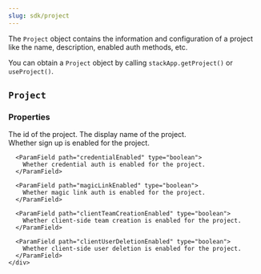 ```yaml
---
slug: sdk/project
---
```


The `Project` object contains the information and configuration of a project like the name, description, enabled auth methods, etc.

You can obtain a `Project` object by calling `stackApp.getProject()` or `useProject()`.

## `Project`

### Properties

<div className="indented">
  <ParamField path="id" type="string">
    The id of the project.
  </ParamField>

  <ParamField path="displayName" type="string">
    The display name of the project.
  </ParamField>

  <ParamField path="config" type="object">
    <div className="indented">
      <ParamField path="signUpEnabled" type="boolean">
        Whether sign up is enabled for the project.
      </ParamField>

      <ParamField path="credentialEnabled" type="boolean">
        Whether credential auth is enabled for the project.
      </ParamField>

      <ParamField path="magicLinkEnabled" type="boolean">
        Whether magic link auth is enabled for the project.
      </ParamField>

      <ParamField path="clientTeamCreationEnabled" type="boolean">
        Whether client-side team creation is enabled for the project.
      </ParamField>

      <ParamField path="clientUserDeletionEnabled" type="boolean">
        Whether client-side user deletion is enabled for the project.
      </ParamField>
    </div>
  </ParamField>
</div>

